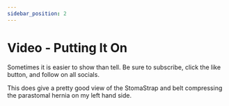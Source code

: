 ```yaml
---
sidebar_position: 2
---
```



# Video - Putting It On

Sometimes it is easier to show than tell. Be sure to subscribe, click the like button, and follow on all socials.  


<ReactPlayer url="/video/PutOnStomaStrapTimeLapse.mp4" controls playing width="640" height="360" loop="true" />


This does give a pretty good view of the StomaStrap and belt compressing the parastomal hernia on my left hand side. 